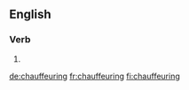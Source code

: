 ==English==

===Verb===
{{head|en|present participle}}

# {{present participle of|chauffeur|lang=en}}

[[de:chauffeuring]]
[[fr:chauffeuring]]
[[fi:chauffeuring]]